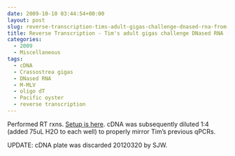 ```yaml
---
date: 2009-10-10 03:44:54+00:00
layout: post
slug: reverse-transcription-tims-adult-gigas-challenge-dnased-rna-from-20091008
title: Reverse Transcription - Tim's adult gigas challenge DNased RNA (from 20091008)
categories:
  - 2009
  - Miscellaneous
tags:
  - cDNA
  - Crassostrea gigas
  - DNased RNA
  - M-MLV
  - oligo dT
  - Pacific oyster
  - reverse transcription
---
```


Performed RT rxns. [Setup is here](https://eagle.fish.washington.edu/Arabidopsis/Notebook%20Workup%20Files/20091009-02.jpg). cDNA was subsequently diluted 1:4 (added 75uL H2O to each well) to properly mirror Tim's previous qPCRs.

UPDATE: cDNA plate was discarded 20120320 by SJW.
